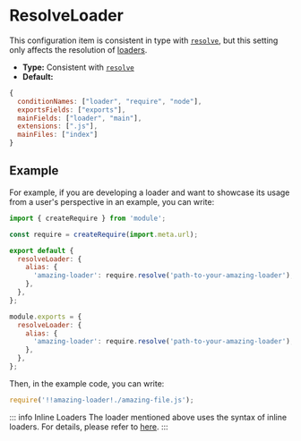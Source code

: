 
# ResolveLoader

This configuration item is consistent in type with [`resolve`](/config/resolve), but this setting only affects the resolution of [loaders](/guide/features/loader).

- **Type:** Consistent with [`resolve`](/config/resolve)
- **Default:**

```js
{
  conditionNames: ["loader", "require", "node"],
  exportsFields: ["exports"],
  mainFields: ["loader", "main"],
  extensions: [".js"],
  mainFiles: ["index"]
}
```

## Example

For example, if you are developing a loader and want to showcase its usage from a user's perspective in an example, you can write:

<Tabs>
  <Tab label="ESM">

```js title="rspack.config.mjs"
import { createRequire } from 'module';

const require = createRequire(import.meta.url);

export default {
  resolveLoader: {
    alias: {
      'amazing-loader': require.resolve('path-to-your-amazing-loader'),
    },
  },
};
```

  </Tab>
  <Tab label="CJS">

```js title="rspack.config.cjs"
module.exports = {
  resolveLoader: {
    alias: {
      'amazing-loader': require.resolve('path-to-your-amazing-loader'),
    },
  },
};
```

  </Tab>
</Tabs>

Then, in the example code, you can write:

```js
require('!!amazing-loader!./amazing-file.js');
```

::: info Inline Loaders
The loader mentioned above uses the syntax of inline loaders. For details, please refer to [here](/api/loader-api/inline).
:::
